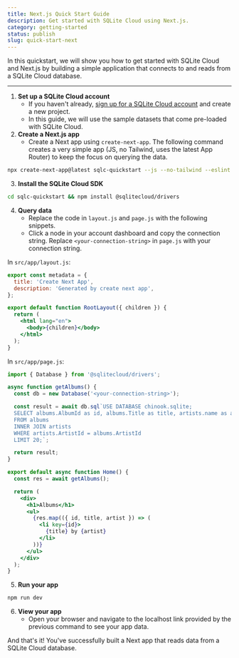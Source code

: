 ```yaml
---
title: Next.js Quick Start Guide
description: Get started with SQLite Cloud using Next.js.
category: getting-started
status: publish
slug: quick-start-next
---
```


In this quickstart, we will show you how to get started with SQLite Cloud and Next.js by building a simple application that connects to and reads from a SQLite Cloud database.

---

1. **Set up a SQLite Cloud account**
   - If you haven't already, [sign up for a SQLite Cloud account](https://sqlitecloud.io/register) and create a new project.
   - In this guide, we will use the sample datasets that come pre-loaded with SQLite Cloud.
2. **Create a Next.js app**
   - Create a Next app using ```create-next-app```. The following command creates a very simple app (JS, no Tailwind, uses the latest App Router) to keep the focus on querying the data. 
```bash
npx create-next-app@latest sqlc-quickstart --js --no-tailwind --eslint --app --src-dir --import-alias "@/*" --use-npm
```
3. **Install the SQLite Cloud SDK**
```bash
cd sqlc-quickstart && npm install @sqlitecloud/drivers
```
4. **Query data**
    - Replace the code in ```layout.js``` and ```page.js``` with the following snippets.
    - Click a node in your account dashboard and copy the connection string. Replace ```<your-connection-string>``` in ```page.js``` with your connection string.

In ```src/app/layout.js```:
```jsx
export const metadata = {
  title: 'Create Next App',
  description: 'Generated by create next app',
};

export default function RootLayout({ children }) {
  return (
    <html lang="en">
      <body>{children}</body>
    </html>
  );
}
```

In ```src/app/page.js```:
```jsx
import { Database } from '@sqlitecloud/drivers';

async function getAlbums() {
  const db = new Database('<your-connection-string>');

  const result = await db.sql`USE DATABASE chinook.sqlite; 
  SELECT albums.AlbumId as id, albums.Title as title, artists.name as artist
  FROM albums 
  INNER JOIN artists 
  WHERE artists.ArtistId = albums.ArtistId
  LIMIT 20;`;

  return result;
}

export default async function Home() {
  const res = await getAlbums();

  return (
    <div>
      <h1>Albums</h1>
      <ul>
        {res.map(({ id, title, artist }) => (
          <li key={id}>
            {title} by {artist}
          </li>
        ))}
      </ul>
    </div>
  );
}
```

5. **Run your app**
```bash
npm run dev
```
6. **View your app**
   - Open your browser and navigate to the localhost link provided by the previous command to see your app data.

And that's it! You've successfully built a Next app that reads data from a SQLite Cloud database.